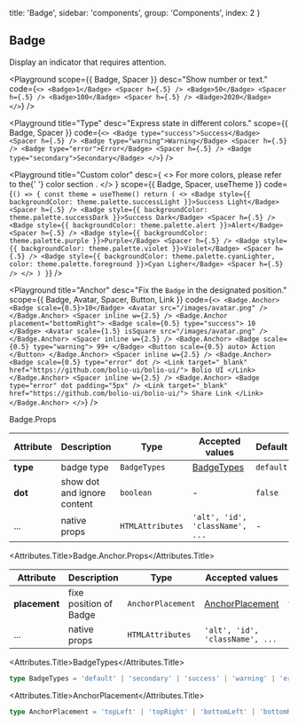 
  title: 'Badge',
  sidebar: 'components',
  group: 'Components',
  index: 2
}

## Badge

Display an indicator that requires attention.

<Playground
  scope={{ Badge, Spacer }}
  desc="Show number or text."
  code={`
<>
  <Badge>1</Badge> <Spacer h={.5} />
  <Badge>50</Badge> <Spacer h={.5} />
  <Badge>100</Badge> <Spacer h={.5} />
  <Badge>2020</Badge>
</>
`}
/>

<Playground
  title="Type"
  desc="Express state in different colors."
  scope={{ Badge, Spacer }}
  code={`
<>
  <Badge type="success">Success</Badge> <Spacer h={.5} />
  <Badge type="warning">Warning</Badge> <Spacer h={.5} />
  <Badge type="error">Error</Badge> <Spacer h={.5} />
  <Badge type="secondary">Secondary</Badge>
</>
`}
/>

<Playground
  title="Custom color"
  desc={
    <>
      For more colors, please refer to the{' '}
      <NextLink href="/guide/colors">
        <Link color>color section</Link>
      </NextLink>
      .
    </>
  }
  scope={{ Badge, Spacer, useTheme }}
  code={`
() => {
  const theme = useTheme()
  return (
    <>
      <Badge style={{ backgroundColor: theme.palette.successLight }}>Success Light</Badge> <Spacer h={.5} />
      <Badge style={{ backgroundColor: theme.palette.successDark }}>Success Dark</Badge> <Spacer h={.5} />
      <Badge style={{ backgroundColor: theme.palette.alert }}>Alert</Badge> <Spacer h={.5} />
      <Badge style={{ backgroundColor: theme.palette.purple }}>Purple</Badge> <Spacer h={.5} />
      <Badge style={{ backgroundColor: theme.palette.violet }}>Violet</Badge> <Spacer h={.5} />
      <Badge style={{ backgroundColor: theme.palette.cyanLighter, color: theme.palette.foreground }}>Cyan Ligher</Badge> <Spacer h={.5} />
    </>
  )
}
`}
/>

<Playground
  title="Anchor"
  desc="Fix the `Badge` in the designated position."
  scope={{ Badge, Avatar, Spacer, Button, Link }}
  code={`
<>
  <Badge.Anchor>
    <Badge scale={0.5}>10</Badge>
    <Avatar src="/images/avatar.png" />
  </Badge.Anchor>
  <Spacer inline w={2.5} />
  <Badge.Anchor placement="bottomRight">
    <Badge scale={0.5} type="success">
      10
    </Badge>
    <Avatar scale={1.5} isSquare src="/images/avatar.png" />
  </Badge.Anchor>
  <Spacer inline w={2.5} />
  <Badge.Anchor>
    <Badge scale={0.5} type="warning">
      99+
    </Badge>
    <Button scale={0.5} auto>
      Action
    </Button>
  </Badge.Anchor>
  <Spacer inline w={2.5} />
  <Badge.Anchor>
    <Badge scale={0.5} type="error" dot />
    <Link target="_blank" href="https://github.com/bolio-ui/bolio-ui/">
      Bolio UI
    </Link>
  </Badge.Anchor>
  <Spacer inline w={2.5} />
  <Badge.Anchor>
    <Badge type="error" dot padding="5px" />
    <Link target="_blank" href="https://github.com/bolio-ui/bolio-ui/">
      Share Link
    </Link>
  </Badge.Anchor>
</>
`}
/>

<Attributes edit="/pages/docs/components/badge.mdx">
<Attributes.Title>Badge.Props</Attributes.Title>

| Attribute | Description                 | Type             | Accepted values                 | Default   |
| --------- | --------------------------- | ---------------- | ------------------------------- | --------- |
| **type**  | badge type                  | `BadgeTypes`     | [BadgeTypes](#badgetypes)       | `default` |
| **dot**   | show dot and ignore content | `boolean`        | -                               | `false`   |
| ...       | native props                | `HTMLAttributes` | `'alt', 'id', 'className', ...` | -         |

<Attributes.Title>Badge.Anchor.Props</Attributes.Title>

| Attribute     | Description            | Type              | Accepted values                     | Default    |
| ------------- | ---------------------- | ----------------- | ----------------------------------- | ---------- |
| **placement** | fixe position of Badge | `AnchorPlacement` | [AnchorPlacement](#anchorplacement) | `topRight` |
| ...           | native props           | `HTMLAttributes`  | `'alt', 'id', 'className', ...`     | -          |

<Attributes.Title>BadgeTypes</Attributes.Title>

```ts
type BadgeTypes = 'default' | 'secondary' | 'success' | 'warning' | 'error'
```

<Attributes.Title>AnchorPlacement</Attributes.Title>

```ts
type AnchorPlacement = 'topLeft' | 'topRight' | 'bottomLeft' | 'bottomRight'
```

</Attributes>

